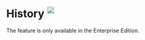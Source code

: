 = History <sup>[[Help:HistoricalData | <img width="19" src="../images/navigation/help_start.png" />]]</sup> =
The feature is only available in the Enterprise Edition.